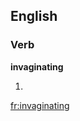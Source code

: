 ==English==

===Verb===
'''invaginating'''

# {{present participle of|[[invaginate]]}}

[[fr:invaginating]]